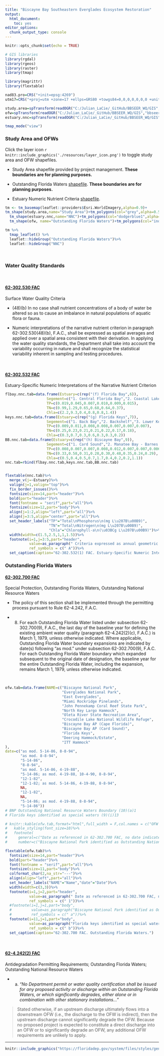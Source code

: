 ```yaml
---
title: "Biscayne Bay Southeastern Everglades Ecosystem Restoration"
output: 
  html_document: 
    toc: yes
editor_options: 
  chunk_output_type: console
---
```


```r
knitr::opts_chunk$set(echo = TRUE)

# GIS libraries 
library(rgdal)
library(rgeos)
library(raster)
library(tmap)

library(magrittr)
library(flextable)

nad83.pro=CRS("+init=epsg:4269")
utm17=CRS("+proj=utm +zone=17 +ellps=GRS80 +towgs84=0,0,0,0,0,0,0 +units=m +no_defs")

study.area=spTransform(readOGR("C:/Julian_LaCie/_GitHub/BBSEER_WQ/GIS","BBSEER_PRJBND_09092020"),utm17)
ofw=spTransform(readOGR("C:/Julian_LaCie/_GitHub/BBSEER_WQ/GIS","bbseer_ofw"),utm17)
estuary.nnc=spTransform(readOGR("C:/Julian_LaCie/_GitHub/BBSEER_WQ/GIS","bbseer_nnc"),utm17)

tmap_mode("view")


```


### Study Area and OFWs

Click the layer icon `r knitr::include_graphics('./resources/layer_icon.png')` to toggle study area and OFW shapefiles. 

- Study Area shapefile provided by project management. **These boundaries are for planning purposes.**

- Outstanding Florida Waters [shapefile](https://geodata.dep.state.fl.us/datasets/681b93ec295f4003abb5a97cd5b51173_0){target="_blank"}. **These boundaries are for planning purposes.**

- Estuary Numeric Nutrient Criteria [shapefile](https://geodata.dep.state.fl.us/datasets/f60fe83e13bb4d6a924bc02f65288751_3){target="_blank"}.

```r
tm <- tm_basemap(leaflet::providers$Esri.WorldImagery,alpha=0.9)+
tm_shape(study.area,name="Study Area")+tm_polygons(col="grey",alpha=0.5)+
  tm_shape(estuary.nnc,name="NNC")+tm_polygons(col="dodgerblue1",alpha=0.5)+
  tm_shape(ofw, name="Outstanding Florida Waters")+tm_polygons(col="indianred1",alpha=0.5,popup.vars=c("NAME"="NAME"))

tm %>% 
  tmap_leaflet() %>%
  leaflet::hideGroup("Outstanding Florida Waters")%>%
  leaflet::hideGroup("NNC")
```

<br>

### Water Quality Standards

<br>

#### [62-302.530 FAC](https://www.flrules.org/gateway/RuleNo.asp?title=SURFACE%20WATER%20QUALITY%20STANDARDS&ID=62-302.530){target="_blank"}

Surface Water Quality Criteria

- (48)(b) In no case shall nutrient concentrations of a body of water be altered so as to cause an imbalance in natural populations of aquatic flora or fauna.

- Numeric interpretations of the narrative nutrient criterion in paragraph 62-302.530(48)(b), F.A.C., shall be expressed as spatial averages and applied over a spatial area consistent with their derivation. In applying the water quality standards, the Department shall take into account the variability occurring in nature and shall recognize the statistical variability inherent in sampling and testing procedures.

<br>

#### [62-302.532 FAC](https://www.flrules.org/gateway/RuleNo.asp?title=SURFACE%20WATER%20QUALITY%20STANDARDS&ID=62-302.532){target="_blank"}

Estuary-Specific Numeric Interpretations of the Narrative Nutrient Criterion

```r

flbay.nnc.tab=data.frame(Estuary=c(rep("(f) Florida Bay",6)),
                   Segement=c("1. Central Florida Bay","2. Coastal Lakes","3. East Centeral Florida Bay","4. Northern Florida Bay","5. Southern Florida Bay","6. Western Florida Bay"),
                   TP=c(0.019,0.045,0.007,0.010,0.009,0.015),
                   TN=c(0.99,1.29,0.65,0.68,0.64,0.37),
                   Chla=c(2.2,9.3,0.4,0.8,0.8,1.4))
keys.nnc.tab=data.frame(Estuary=c(rep("(g) Florida Keys",7)),
                   Segement=c("1. Back Bay","2. Backshelf","3. Lower Keys","4. Marquesas","5. Middle Keys","6. Oceanside","7. Upper Keys"),
                   TP=c(0.009,0.011,0.008,0.008,0.007,0.007,0.007),
                   TN=c(0.25,0.23,0.21,0.21,0.22,0.17,0.18),
                   Chla=c(0.3,0.7,0.3,0.6,0.3,0.3,0.2))
BB.nnc.tab=data.frame(Estuary=c(rep("(h) Biscayne Bay",9)),
                   Segement=c("1. Card Sound","2. Manatee Bay - Barnes Sound","3. North Central Inshore","4. North Central Outer-Bay","5. Northern North Bay","6. South Central Inshore", "7. South Central Mid-Bay","8. South Central Outer-Bay","9. Southern North Bay"),
                   TP=c(0.008,0.007,0.007,0.008,0.012,0.007,0.007,0.006,0.010),
                   TN=c(0.33,0.58,0.31,0.28,0.30,0.48,0.35,0.24,0.29),
                   Chla=c(0.5,0.4,0.5,0.7,1.7,0.4,0.2,0.2,1.1))
nnc.tab=rbind(flbay.nnc.tab,keys.nnc.tab,BB.nnc.tab)


flextable(nnc.tab)%>%
  merge_v(j=~Estuary)%>%
  valign(j=1,valign="top")%>%
  fix_border_issues()%>%
  fontsize(size=14,part="header")%>%
  bold(part="header")%>%
  font(fontname = "serif",part="all")%>%
  fontsize(size=12,part="body")%>%
  align(j=1:2,align="left",part="all")%>%
  align(j=3:5,align="center",part="all")%>%
  set_header_labels("TP"="Total\nPhosphorus\n(mg L\u207B\u00B9)",
                    "TN"="Total\nNitrogen\n(mg L\u207B\u00B9)",
                    "Chla"="Chlorophyll-a\n(\u03BCg L\u207B\u00B9)")%>%
  width(width=c(1.5,2.5,1,1,1.5))%>%
  footnote(i=1,j=3:5,part="header",
           value=as_paragraph(" Criteria expressed as annual geometric means (AGM) are not to be exceeded more than once in a three year period."),
           ref_symbols = c(" A"))%>%
  set_caption(caption="62-302.532(1) FAC. Estuary-Specific Numeric Interpretations of the Narrative Nutrient Criterion.")

```

### Outstanding Florida Waters

#### [62-302.700 FAC](https://www.flrules.org/gateway/RuleNo.asp?title=SURFACE%20WATER%20QUALITY%20STANDARDS&ID=62-302.700){target="_blank"}

Special Protection, Outstanding Florida Waters, Outstanding National Resource Waters

- The policy of this section shall be implemented through the permitting process pursuant to Rule 62-4.242, F.A.C.

- (8) For each Outstanding Florida Water listed under subsection 62-302.700(9), F.A.C., the last day of the baseline year for defining the existing ambient water quality (paragraph 62-4.242(2)(c), F.A.C.) is March 1, 1979, unless otherwise indicated. Where applicable, Outstanding Florida Water boundary expansions are indicated by date(s) following “as mod.” under subsection 62-302.700(9), F.A.C. For each Outstanding Florida Water boundary which expanded subsequent to the original date of designation, the baseline year for the entire Outstanding Florida Water, including the expansion, remains March 1, 1979, unless otherwise indicated.

<br>

```r
ofw.tab=data.frame(NAME=c("Biscayne National Park",
                          "Everglades National Park",
                          "East Everglades",
                          "Miami Rockridge Pinelands",
                          "John Pennekamp Coral Reef State Park",
                          "North Key Largo Hammock",
                          "Oleta River State Recreation Area",
                          "Crocodile Lake National Wildlife Refuge",
                          "Biscayne Bay AP (Cape Florida)",
                          "Biscayne Bay AP (Card Sound)",
                          "Florida Keys",
                          "Deering Hammock/Estate",
                          "ITT Hammock"
),
date=c("as mod. 5-14-86, 8-8-94",
       "as mod. 8-8-94",
       "5-14-86",
       "8-8-94",
       "as mod. 5-14-86, 4-19-88",
       "5-14-86; as mod. 4-19-88, 10-4-90, 8-8-94",
       "12-1-82",
       "12-1-82; as mod. 5-14-86, 4-19-88, 8-8-94",
       NA,
       "12-1-82",
       NA,
       "5-14-86; as mod. 4-19-88, 8-8-94",
       "5-14-86"))
# BNP Outstanding National Resource Waters Boundary (10)(a)1
# Florida keys identified as special waters (9)(i)13

# knitr::kable(ofw.tab,format="html",full_width = F,col.names = c("OFW Name","Date"))%>%
#   kable_styling(font_size=10)%>%
#   footnote(
#     general=c("Date as referenced in 62-302.700 FAC, no date indicates default baseline period (prior to March 1,1979)"),
#     number=c("Biscayne National Park identified as Outstanding National Resource 62-302.700(10)(a)1 dated June 15,1989","Florida keys identified as special waters 62-302.700(9)(i)13 FAC"))

flextable(ofw.tab)%>%
  fontsize(size=14,part="header")%>%
  bold(part="header")%>%
  font(fontname = "serif",part="all")%>%
  fontsize(size=11,part="body")%>%
  colformat_char(2,na_str="---")%>%
  align(align="left",part="all")%>%
  set_header_labels("NAME"="Name","date"="Date")%>%
  width(width=c(3,3))%>%
  footnote(i=1,j=2,part="header",
           value=as_paragraph(" Date as referenced in 62-302.700 FAC, no date indicates default baseline period (prior to March 1,1979)"),
           ref_symbols = c(" 1"))%>%
  #footnote(i=1,j=1,part="body",
  #         value=as_paragraph("Biscayne National Park identified as Outstanding National Resource 62-302.700(10)(a)1 dated June 15,1989"),
  #         ref_symbols = c(" a"))%>%
  footnote(i=11,j=1,part="body",
           value=as_paragraph("Florida keys identified as special waters 62-302.700(9)(i)13 FAC"),
           ref_symbols = c(" b"))%>%
  set_caption(caption="62-302.700 FAC. Outstanding Florida Waters.")

```

<br>

#### [62-4.242(2) FAC](https://www.flrules.org/gateway/ruleno.asp?id=62-4.242){target="_blank"}

Antidegradation Permitting Requirements; Outstanding Florida Waters; Outstanding National Resource Waters

- (a) *“No Department permit or water quality certification shall be issued for any proposed activity or discharge within an Outstanding Florida Waters, or which significantly degrades, either alone or in combination with other stationary installations…”*

>Stated otherwise, if an upstream discharge ultimately flows into a downstream OFW (i.e., the discharge to the OFW is indirect), then the upstream discharge cannot significantly degrade the OFW.  Because no proposed project is expected to constitute a direct discharge into an OFW or to significantly degrade an OFW, any additional OFW requirements are unlikely to apply.


<!--
- (c) *“For the purpose of this section the term “existing ambient water quality” shall mean (based on the best scientific information available) the better water quality of either (1) that <mark>which could reasonably be expected to have existed for the baseline year</mark> of an Outstanding Florida Water designation or (2) that which existed during the <mark>year prior to the date of a permit application</mark>. It shall include daily, seasonal, and other cyclic fluctuations, taking into consideration the effects of allowable discharges for which Department permits were issued or applications for such permits were filed and complete on the effective date of designation.”*



***

### Additional Information

Outstanding Florida Waters [fact sheet](https://floridadep.gov/dear/water-quality-standards/content/outstanding-florida-waters){target="_blank"}.

 - [pdf factsheet](https://floridadep.gov/sites/default/files/OFW%20factsheet_0.pdf){target="_blank"}
 
Numeric Nutrient Criteria [fact sheet](https://floridadep.gov/dear/water-quality-standards/content/numeric-nutrient-criteria-development){target="_blank"}

 - Implementation of Florida'a Numeric Nutrient Standards [Tech Support Doc](https://floridadep.gov/sites/default/files/NNC_Implementation.pdf){target="_blank"}

--->

***
 
```r
knitr::include_graphics("https://floridadep.gov/system/files/styles/general_page_images__scaled_to_900_pixels_/private/media-folders/media-root/in-house-graphic-DEP%20Logo%20color%20Large.png?itok=wm1GoIhx")
```
